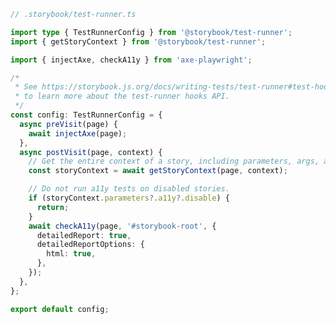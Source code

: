 ```ts
// .storybook/test-runner.ts

import type { TestRunnerConfig } from '@storybook/test-runner';
import { getStoryContext } from '@storybook/test-runner';

import { injectAxe, checkA11y } from 'axe-playwright';

/*
 * See https://storybook.js.org/docs/writing-tests/test-runner#test-hook-api
 * to learn more about the test-runner hooks API.
 */
const config: TestRunnerConfig = {
  async preVisit(page) {
    await injectAxe(page);
  },
  async postVisit(page, context) {
    // Get the entire context of a story, including parameters, args, argTypes, etc.
    const storyContext = await getStoryContext(page, context);

    // Do not run a11y tests on disabled stories.
    if (storyContext.parameters?.a11y?.disable) {
      return;
    }
    await checkA11y(page, '#storybook-root', {
      detailedReport: true,
      detailedReportOptions: {
        html: true,
      },
    });
  },
};

export default config;
```
